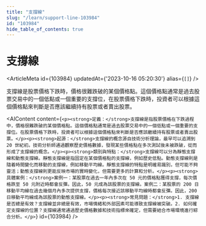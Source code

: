 ```yaml
---
title: "支撐線"
slug: "/learn/support-line-103984"
id: "103984"
hide_table_of_contents: true
---
```



# 支撐線

<ArticleMeta id={103984} updatedAt={'2023-10-16 05:20:30'} alias={`[]`} />
<div className='border-solid border-b border-t-0 my-4 border-[var(--ifm-color-gray-300)]' />

支撐線是股票價格下跌時，價格很難跌破的某個價格點。這個價格點通常是過去股票交易中的一個低點或一個重要的支撐位，在股票價格下跌時，投資者可以根據這個價格點來判斷是否應該繼續持有股票或者賣出股票。

<AIContent content={`<p><strong>定義：</strong>支撐線是指股票價格在下跌過程中，價格很難跌破的某個價格點。這個價格點通常是過去股票交易中的一個低點或一個重要的支撐位。在股票價格下跌時，投資者可以根據這個價格點來判斷是否應該繼續持有股票或者賣出股票。</p><p><strong>起源：</strong>支撐線的概念源自技術分析理論，最早可以追溯到 20 世紀初。技術分析師通過觀察歷史價格數據，發現某些價格點在多次測試後未被跌破，從而形成了支撐線的概念。</p><p><strong>類別與特點：</strong>支撐線可以分為靜態支撐線和動態支撐線。靜態支撐線是指固定在某個價格點的支撐線，例如歷史低點。動態支撐線則是隨着時間變化而移動的支撐線，例如移動平均線。靜態支撐線的特點是明確易識別，但可能不夠靈活；動態支撐線則更能反映市場的實時變化，但需要更多的計算和分析。</p><p><strong>具體案例：</strong>案例一：某股票在過去一年內多次在 50 元的價格點獲得支撐，每次價格跌至 50 元附近時都會反彈。因此，50 元成為該股票的支撐線。案例二：某股票的 200 日移動平均線在過去幾個月內多次提供支撐，價格每次接近該移動平均線時都會反彈。因此，200 日移動平均線成為該股票的動態支撐線。</p><p><strong>常見問題：</strong>1. 支撐線是否總是有效？支撐線並非總是有效，市場情緒和外部因素可能導致支撐線被突破。2. 如何確定支撐線的位置？支撐線通常通過歷史價格數據和技術指標來確定，但需要結合市場環境進行綜合分析。</p>`} id={103984} />
